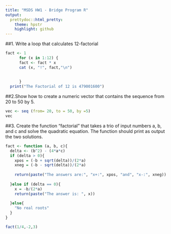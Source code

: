 ---
title: "MSDS HW1 - Bridge Program R"
output:
  prettydoc::html_pretty:
    theme: hpstr
    highlight: github
---
##1. Write a loop that calculates 12-factorial

```{r}
fact <- 1
      for (x in 1:12) { 
      fact <- fact * x
      cat (x, "!", fact,"\n") 
     
       
      }     
  print("The Factorial of 12 is 479001600")
```



##2.Show how to create a numeric vector that contains the sequence from 20 to 50 by 5.
```{r}
vec <- seq (from= 20, to = 50, by =5)
vec
```


##3. Create the function "factorial" that takes a trio of input numbers a, b, and c and solve the quadratic
equation. The function should print as output the two solutions.
```{r}
fact <- function (a, b, c){
  delta <- (b^2) - (4*a*c)
  if (delta > 0){
    xpos = (-b + sqrt(delta))/(2*a)
    xneg = (-b - sqrt(delta))/(2*a)
  
    return(paste("The answers are:", "x+:", xpos, "and", "x-:", xneg))
    
  }else if (delta == 0){
    x = -b/(2*a)
    return(paste("The answer is: ", x))
    
  }else{
    "No real roots"
  }
}

fact(1/4,-2,3)
```
